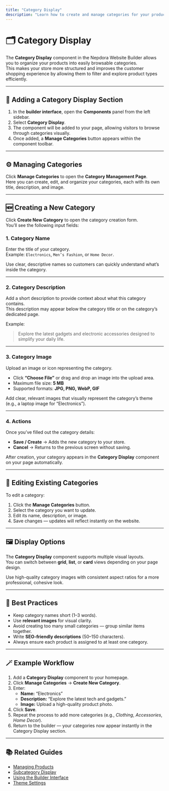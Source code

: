 ```yaml
---
title: "Category Display"
description: "Learn how to create and manage categories for your products in the Nepdora Website Builder."
---
```


# 🗂️ Category Display

The **Category Display** component in the Nepdora Website Builder allows you to organize your products into easily browsable categories.  
This makes your store more structured and improves the customer shopping experience by allowing them to filter and explore product types efficiently.

---

## 🧱 Adding a Category Display Section

1. In the **builder interface**, open the **Components** panel from the left sidebar.
2. Select **Category Display**.
3. The component will be added to your page, allowing visitors to browse through categories visually.
4. Once added, a **Manage Categories** button appears within the component toolbar.

---

## ⚙️ Managing Categories

Click **Manage Categories** to open the **Category Management Page**.  
Here you can create, edit, and organize your categories, each with its own title, description, and image.

---

## 🆕 Creating a New Category

Click **Create New Category** to open the category creation form.  
You’ll see the following input fields:

### 1. **Category Name**

Enter the title of your category.  
Example: `Electronics`, `Men’s Fashion`, or `Home Decor`.

<Callout type="tip" title="Tip">
  Use clear, descriptive names so customers can quickly understand what’s inside
  the category.
</Callout>

---

### 2. **Category Description**

Add a short description to provide context about what this category contains.  
This description may appear below the category title or on the category’s dedicated page.

Example:

> Explore the latest gadgets and electronic accessories designed to simplify your daily life.

---

### 3. **Category Image**

Upload an image or icon representing the category.

- Click **“Choose File”** or drag and drop an image into the upload area.
- Maximum file size: **5 MB**
- Supported formats: **JPG, PNG, WebP, GIF**

<Callout type="info" title="Accessibility Tip">
  Add clear, relevant images that visually represent the category’s theme (e.g.,
  a laptop image for “Electronics”).
</Callout>

---

### 4. **Actions**

Once you’ve filled out the category details:

- **Save / Create** → Adds the new category to your store.
- **Cancel** → Returns to the previous screen without saving.

After creation, your category appears in the **Category Display** component on your page automatically.

---

## 🧩 Editing Existing Categories

To edit a category:

1. Click the **Manage Categories** button.
2. Select the category you want to update.
3. Edit its name, description, or image.
4. Save changes — updates will reflect instantly on the website.

---

## 🖼️ Display Options

The **Category Display** component supports multiple visual layouts.  
You can switch between **grid**, **list**, or **card** views depending on your page design.

<Callout type="tip" title="Pro Tip">
  Use high-quality category images with consistent aspect ratios for a more
  professional, cohesive look.
</Callout>

---

## 🧠 Best Practices

- Keep category names short (1–3 words).
- Use **relevant images** for visual clarity.
- Avoid creating too many small categories — group similar items together.
- Write **SEO-friendly descriptions** (50–150 characters).
- Always ensure each product is assigned to at least one category.

---

## 🪄 Example Workflow

1. Add a **Category Display** component to your homepage.
2. Click **Manage Categories** → **Create New Category**.
3. Enter:
   - **Name:** “Electronics”
   - **Description:** “Explore the latest tech and gadgets.”
   - **Image:** Upload a high-quality product photo.
4. Click **Save**.
5. Repeat the process to add more categories (e.g., _Clothing_, _Accessories_, _Home Decor_).
6. Return to the builder — your categories now appear instantly in the Category Display section.

---

## 📚 Related Guides

- [Managing Products](./product-management)
- [Subcategory Display](./subcategory-display)
- [Using the Builder Interface](./builder)
- [Theme Settings](./theme-settings)
